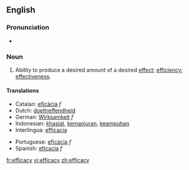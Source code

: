 ==English==

===Pronunciation===
*{{IPA|/ˈefɪkəsɪ/}}

===Noun===
{{en-noun|-}}

#{{uncountable}} Ability to produce a desired amount of a desired [[effect]]; [[efficiency]]; [[effectiveness]].

====Translations====
{{top}}
*Catalan: [[eficàcia]] ''f''
*Dutch: [[doeltreffendheid]]
*German: [[Wirksamkeit]] ''f''
*Indonesian: [[khasiat]], [[manjur|kemanjuran]], [[ampuh|keampuhan]]
*Interlingua: [[efficacia]]
{{mid}}
*Portuguese: [[eficácia]] ''f''
*Spanish: [[eficacia]] ''f''
{{bottom}}



[[fr:efficacy]]
[[vi:efficacy]]
[[zh:efficacy]]